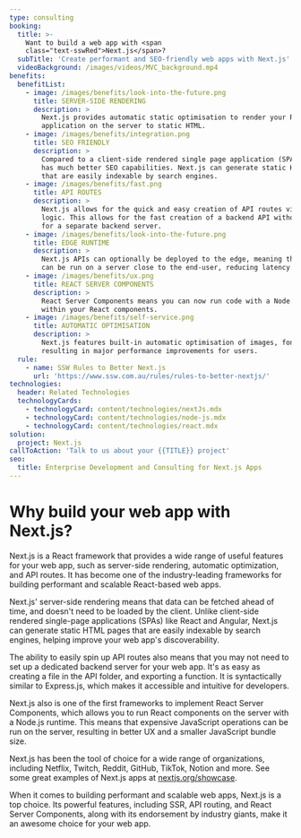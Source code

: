 ```yaml
---
type: consulting
booking:
  title: >-
    Want to build a web app with <span
    class="text-sswRed">Next.js</span>?
  subTitle: 'Create performant and SEO-friendly web apps with Next.js'
  videoBackground: /images/videos/MVC_background.mp4
benefits:
  benefitList:
    - image: /images/benefits/look-into-the-future.png
      title: SERVER-SIDE RENDERING
      description: >
        Next.js provides automatic static optimisation to render your React 
        application on the server to static HTML.  
    - image: /images/benefits/integration.png
      title: SEO FRIENDLY
      description: >
        Compared to a client-side rendered single page application (SPA), Next.js
        has much better SEO capabilities. Next.js can generate static HTML pages
        that are easily indexable by search engines.
    - image: /images/benefits/fast.png
      title: API ROUTES
      description: >
        Next.js allows for the quick and easy creation of API routes via file-based routing to handle server-side
        logic. This allows for the fast creation of a backend API without the need
        for a separate backend server. 
    - image: /images/benefits/look-into-the-future.png
      title: EDGE RUNTIME
      description: >
        Next.js APIs can optionally be deployed to the edge, meaning that API functionality
        can be run on a server close to the end-user, reducing latency. 
    - image: /images/benefits/ux.png
      title: REACT SERVER COMPONENTS
      description: >
        React Server Components means you can now run code with a Node.js runtime 
        within your React components.
    - image: /images/benefits/self-service.png
      title: AUTOMATIC OPTIMISATION
      description: >
        Next.js features built-in automatic optimisation of images, fonts, and CSS, 
        resulting in major performance improvements for users.
  rule:
    - name: SSW Rules to Better Next.js
      url: 'https://www.ssw.com.au/rules/rules-to-better-nextjs/'
technologies:
  header: Related Technologies
  technologyCards:
    - technologyCard: content/technologies/nextJs.mdx
    - technologyCard: content/technologies/node-js.mdx
    - technologyCard: content/technologies/react.mdx
solution:
  project: Next.js
callToAction: 'Talk to us about your {{TITLE}} project'
seo:
  title: Enterprise Development and Consulting for Next.js Apps
---
```


# Why build your web app with **Next.js**?

Next.js is a React framework that provides a wide range of useful features for your web app, 
such as server-side rendering, automatic optimization, and API routes. It has become one of the 
industry-leading frameworks for building performant and scalable React-based web apps.

<VideoEmbed url="https://www.youtube.com/watch?v=Sklc_fQBmcs" />

Next.js' server-side rendering means that data can be fetched ahead of time, and doesn't 
need to be loaded by the client. Unlike client-side rendered single-page applications 
(SPAs) like React and Angular, Next.js can generate static HTML pages that are easily 
indexable by search engines, helping improve your web app's discoverability.

The ability to easily spin up API routes also means that you may not need to set up
a dedicated backend server for your web app. It's as easy as creating a file in the API 
folder, and exporting a function. It is syntactically similar to Express.js, which 
makes it accessible and intuitive for developers. 

Next.js also is one of the first frameworks to implement React Server Components,
which allows you to run React components on the server with a Node.js runtime. This 
means that expensive JavaScript operations can be run on the server, resulting in 
better UX and a smaller JavaScript bundle size. 

Next.js has been the tool of choice for a wide range of organizations, including 
Netflix, Twitch, Reddit, GitHub, TikTok, Notion and more. See some great examples 
of Next.js apps at [nextjs.org/showcase](https://nextjs.org/showcase).


When it comes to building performant and scalable web apps, Next.js is a top choice. 
Its powerful features, including SSR, API routing, and React Server Components, along 
with its endorsement by industry giants, make it an awesome choice for your web app. 
